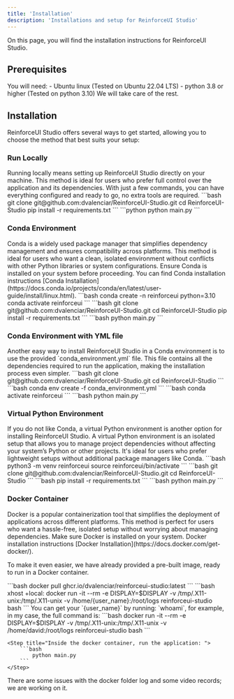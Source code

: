 ```yaml
---
title: 'Installation'
description: 'Installations and setup for ReinforceUI Studio'
---
```


On this page, you will find the installation instructions for ReinforceUI Studio.

## Prerequisites
You will need:
<Accordion icon="github" title="requires">
    - Ubuntu linux (Tested on Ubuntu 22.04 LTS)
    - python 3.8 or higher (Tested on python 3.10)
</Accordion>
We will take care of the rest.

## Installation

ReinforceUI Studio offers several ways to get started, allowing you to choose the method that best suits your setup:


### Run Locally

<Tip>
    Running locally means setting up ReinforceUI Studio directly on your machine. This method is ideal for users who prefer
    full control over the application and its dependencies. With just a few commands, you can have everything configured and
    ready to go, no extra tools are required.
</Tip>


<Steps>
  <Step title="Clone the repository and install the required dependencies">
      ```bash
        git clone git@github.com:dvalenciar/ReinforceUI-Studio.git
        cd ReinforceUI-Studio
        pip install -r requirements.txt
      ```
  </Step>

  <Step title="Run the application">
      ```python
        python main.py
      ```
  </Step>
</Steps>

### Conda Environment
<Tip>
    Conda is a widely used package manager that simplifies dependency management and ensures compatibility across platforms.
    This method is ideal for users who want a clean, isolated environment without conflicts with other Python libraries or
    system configurations. Ensure Conda is installed on your system before proceeding.
    You can find Conda installation instructions [Conda Installation](https://docs.conda.io/projects/conda/en/latest/user-guide/install/linux.html).
</Tip>

<Steps>
  <Step title="Create a new Conda environment">
      ```bash
        conda create -n reinforceui python=3.10
        conda activate reinforceui
      ```
  </Step>

  <Step title="Clone the repository and install the required dependencies">
      ```bash
        git clone git@github.com:dvalenciar/ReinforceUI-Studio.git
        cd ReinforceUI-Studio
        pip install -r requirements.txt
      ```
  </Step>

  <Step title="Run the application">
    ```bash
        python main.py
    ```
  </Step>

</Steps>

### Conda Environment with YML file
<Tip>
    Another easy way to install ReinforceUI Studio in a Conda environment is to use the provided `conda_environment.yml` file.
    This file contains all the dependencies required to run the application, making the installation process even simpler.
</Tip>

<Steps>
  <Step title="Clone the repository">
      ```bash
        git clone git@github.com:dvalenciar/ReinforceUI-Studio.git
        cd ReinforceUI-Studio
      ```
  </Step>

  <Step title="Create a new Conda environment using the `conda_environment.yml` file">
      ```bash
        conda env create -f conda_environment.yml
      ```
  </Step>

  <Step title="Activate the Conda environment">
      ```bash
        conda activate reinforceui
      ```
  </Step>

  <Step title="Run the application">
      ```bash
        python main.py
      ```
  </Step>
</Steps>

### Virtual Python Environment
<Tip>
    If you do not like Conda, a virtual Python environment is another option for installing ReinforceUI Studio.
    A virtual Python environment is an isolated setup that allows you to manage project dependencies without affecting your
    system’s Python or other projects. It's ideal for users who prefer lightweight setups without additional package managers like Conda.
</Tip>

<Steps>
  <Step title="Create a new virtual Python environment">
      ```bash
        python3 -m venv reinforceui
        source reinforceui/bin/activate
      ```
  </Step>

  <Step title="Clone the repository">
      ```bash
        git clone git@github.com:dvalenciar/ReinforceUI-Studio.git
        cd ReinforceUI-Studio
      ```
  </Step>

  <Step title="Install the required dependencies">
      ```bash
        pip install -r requirements.txt
      ```
  </Step>

  <Step title="Run the application">
      ```bash
        python main.py
      ```
  </Step>
</Steps>

### Docker Container

<Tip>
    Docker is a popular containerization tool that simplifies the deployment of applications across different platforms.
    This method is perfect for users who want a hassle-free, isolated setup without worrying about managing dependencies.
    Make sure Docker is installed on your system. Docker installation instructions [Docker Installation](https://docs.docker.com/get-docker/).
</Tip>

To make it even easier, we have already provided a pre-built image, ready to run in a Docker container.

<Steps>
  <Step title="Pull the ReinforceUI Studio Docker image:">
      ```bash
            docker pull ghcr.io/dvalenciar/reinforceui-studio:latest
      ```
  </Step>

  <Step title="Run the Docker container">
      ```bash
        xhost +local:
        docker run -it --rm   -e DISPLAY=$DISPLAY   -v /tmp/.X11-unix:/tmp/.X11-unix   -v /home/{user_name}:/root/logs   reinforceui-studio bash
      ```
      You can get your `{user_name}` by running: `whoami`, for example, in my case, the full command is:
      ```bash
        docker run -it --rm   -e DISPLAY=$DISPLAY   -v /tmp/.X11-unix:/tmp/.X11-unix   -v /home/david:/root/logs  reinforceui-studio bash
      ```
  </Step>

    <Step title="Inside the docker container, run the application: ">
        ```bash
            python main.py
        ```
    </Step>
</Steps>

<Warning>
  There are some issues with the docker folder log and some video records; we are working on it.
</Warning>

